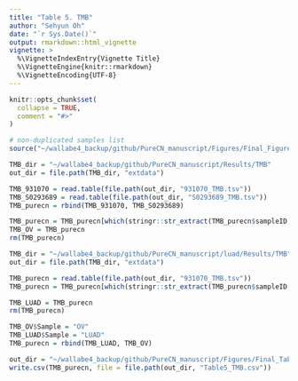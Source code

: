 ```yaml
---
title: "Table 5. TMB"
author: "Sehyun Oh"
date: "`r Sys.Date()`"
output: rmarkdown::html_vignette
vignette: >
  %\VignetteIndexEntry{Vignette Title}
  %\VignetteEngine{knitr::rmarkdown}
  %\VignetteEncoding{UTF-8}
---
```


```r
knitr::opts_chunk$set(
  collapse = TRUE,
  comment = "#>"
)
```

```r
# non-duplicated samples list
source("~/wallabe4_backup/github/PureCN_manuscript/Figures/Final_Figures/non_dup.R")
```

```r
TMB_dir = "~/wallabe4_backup/github/PureCN_manuscript/Results/TMB"
out_dir = file.path(TMB_dir, "extdata")

TMB_931070 = read.table(file.path(out_dir, "931070_TMB.tsv"))
TMB_S0293689 = read.table(file.path(out_dir, "S0293689_TMB.tsv"))
TMB_purecn = rbind(TMB_931070, TMB_S0293689)

TMB_purecn = TMB_purecn[which(stringr::str_extract(TMB_purecn$sampleID, "TCGA.{11}") %in% ovc_236),]
TMB_OV = TMB_purecn
rm(TMB_purecn)
```

```r
TMB_dir = "~/wallabe4_backup/github/PureCN_manuscript/luad/Results/TMB"
out_dir = file.path(TMB_dir, "extdata")

TMB_purecn = read.table(file.path(out_dir, "931070_TMB.tsv"))
TMB_purecn = TMB_purecn[which(stringr::str_extract(TMB_purecn$sampleID, "TCGA.{11}") %in% luad_442),]

TMB_LUAD = TMB_purecn
rm(TMB_purecn)
```

```r
TMB_OV$Sample = "OV"
TMB_LUAD$Sample = "LUAD"
TMB_purecn = rbind(TMB_LUAD, TMB_OV)
```

```r
out_dir = "~/wallabe4_backup/github/PureCN_manuscript/Figures/Final_Tables"
write.csv(TMB_purecn, file = file.path(out_dir, "Table5_TMB.csv"))
```
